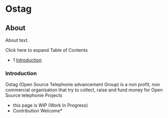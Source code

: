 
# Ostag 

 

## About

About text.

Click here to expand Table of Contents

* 1 [Introduction](#introduction)

### Introduction

Ostag (Open Source Telephonie advancement Group) is a non profit, non commercial organisation that try to collect, raise and fund money for Open Source telephonie Projects

* this page is WIP (Work In Progress)
* Contribution Welcome\*


